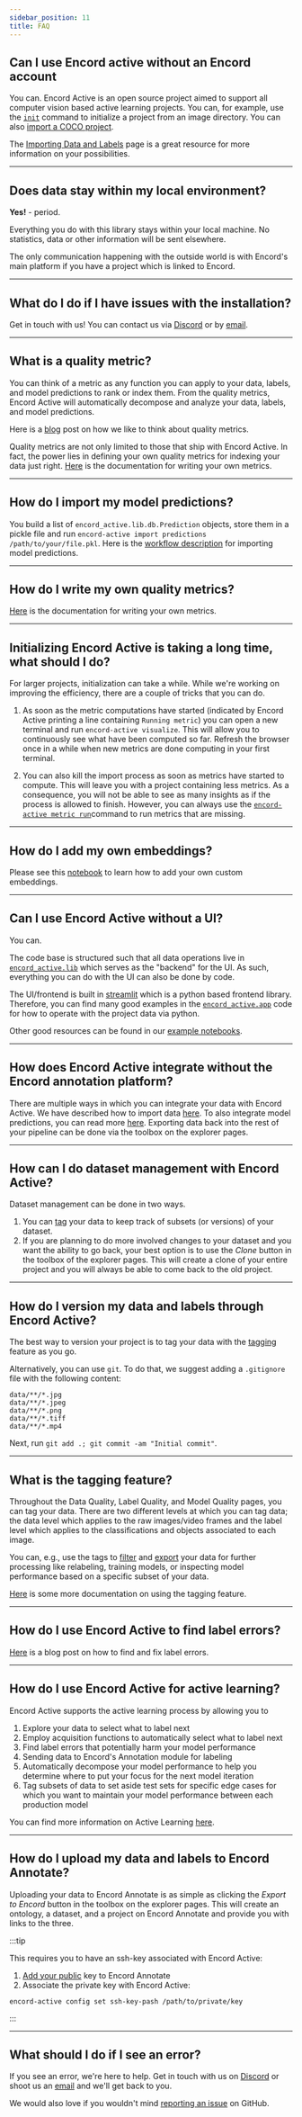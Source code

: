 ```yaml
---
sidebar_position: 11
title: FAQ
---
```


## Can I use Encord active without an Encord account

You can.
Encord Active is an open source project aimed to support all computer vision based active learning projects.
You can, for example, use the [`init`](./cli#init) command to initialize a project from an image directory.
You can also [import a COCO project](./import/import-coco-project).

The [Importing Data and Labels][importing-data] page is a great resource for more information on your possibilities.

---

## Does data stay within my local environment?

**Yes!** - period.

Everything you do with this library stays within your local machine.
No statistics, data or other information will be sent elsewhere.

The only communication happening with the outside world is with Encord's main platform if you have a project which is linked to Encord.

---

## What do I do if I have issues with the installation?

Get in touch with us!
You can contact us via [Discord][join-discord] or by [email][ea-email].

---

## What is a quality metric?

You can think of a metric as any function you can apply to your data, labels, and model predictions to rank or index them.
From the quality metrics, Encord Active will automatically decompose and analyze your data, labels, and model predictions.

Here is a [blog][ea-intro-blogpost] post on how we like to think about quality metrics.

Quality metrics are not only limited to those that ship with Encord Active.
In fact, the power lies in defining your own quality metrics for indexing your data just right.
[Here][write-metric] is the documentation for writing your own metrics.

---

## How do I import my model predictions?

You build a list of `encord_active.lib.db.Prediction` objects, store them in a pickle file and run `encord-active import predictions /path/to/your/file.pkl`.
Here is the [workflow description](./import/import-predictions) for importing model predictions.

---

## How do I write my own quality metrics?

[Here][write-metric] is the documentation for writing your own metrics.

---

## Initializing Encord Active is taking a long time, what should I do?

For larger projects, initialization can take a while.
While we're working on improving the efficiency, there are a couple of tricks that you can do.

1. As soon as the metric computations have started (indicated by Encord Active printing a line containing `Running metric`) you can open a new terminal and run `encord-active visualize`.
   This will allow you to continuously see what have been computed so far.
   Refresh the browser once in a while when new metrics are done computing in your first terminal.

2. You can also kill the import process as soon as metrics have started to compute. This will leave you with a project containing less metrics. As a consequence, you will not be able to see as many insights as if the process is allowed to finish.
   However, you can always use the [`encord-active metric run`](./cli#metric-run)command to run metrics that are missing.

---

## How do I add my own embeddings?

Please see this [notebook](https://github.com/encord-team/encord-active/blob/main/examples/adding-own-custom-embeddings.ipynb) to learn how to add your own custom embeddings.

---

## Can I use Encord Active without a UI?

You can.

The code base is structured such that all data operations live in [`encord_active.lib`][ea-lib] which serves as the "backend" for the UI.
As such, everything you can do with the UI can also be done by code.

The UI/frontend is built in [streamlit](https://streamlit.io/) which is a python based frontend library.
Therefore, you can find many good examples in the [`encord_active.app`][ea-app] code for how to operate with the project data via python.

Other good resources can be found in our [example notebooks][ea-examples].

---

## How does Encord Active integrate without the Encord annotation platform?

There are multiple ways in which you can integrate your data with Encord Active.
We have described how to import data [here][importing-data].
To also integrate model predictions, you can read more [here][importing-predictions].
Exporting data back into the rest of your pipeline can be done via the toolbox on the explorer pages.

---

## How can I do dataset management with Encord Active?

Dataset management can be done in two ways.

1. You can [tag][tagging] your data to keep track of subsets (or versions) of your dataset.
2. If you are planning to do more involved changes to your dataset and you want the ability to go back, your best option is to use the _Clone_ button in the toolbox of the explorer pages.
   This will create a clone of your entire project and you will always be able to come back to the old project.

---

## How do I version my data and labels through Encord Active?

The best way to version your project is to tag your data with the [tagging][tagging] feature as you go.

Alternatively, you can use `git`.
To do that, we suggest adding a `.gitignore` file with the following content:

```gitignore
data/**/*.jpg
data/**/*.jpeg
data/**/*.png
data/**/*.tiff
data/**/*.mp4
```

Next, run `git add .; git commit -am "Initial commit"`.

---

## What is the tagging feature?

Throughout the Data Quality, Label Quality, and Model Quality pages, you can tag your data.
There are two different levels at which you can tag data; the data level which applies to the raw images/video frames and the label level which applies to the classifications and objects associated to each image.

You can, e.g., use the tags to [filter][filter-guide] and [export][export-guide] your data for further processing like relabeling, training models, or inspecting model performance based on a specific subset of your data.

[Here][tagging] is some more documentation on using the tagging feature.

---

## How do I use Encord Active to find label errors?

[Here][finding-label-errors] is a blog post on how to find and fix label errors.

---

## How do I use Encord Active for active learning?

Encord Active supports the active learning process by allowing you to

1. Explore your data to select what to label next
2. Employ acquisition functions to automatically select what to label next
3. Find label errors that potentially harm your model performance
4. Sending data to Encord's Annotation module for labeling
5. Automatically decompose your model performance to help you determine where to put your focus for the next model iteration
6. Tag subsets of data to set aside test sets for specific edge cases for which you want to maintain your model performance between each production model

You can find more information on Active Learning [here][active-learning].

---

## How do I upload my data and labels to Encord Annotate?

Uploading your data to Encord Annotate is as simple as clicking the _Export to Encord_ button in the toolbox on the explorer pages.
This will create an ontology, a dataset, and a project on Encord Annotate and provide you with links to the three.

:::tip

This requires you to have an ssh-key associated with Encord Active:

1. [Add your public][ssh-key-association] key to Encord Annotate
2. Associate the private key with Encord Active:

```shell
encord-active config set ssh-key-pash /path/to/private/key
```

:::

---

## What should I do if I see an error?

If you see an error, we're here to help.
Get in touch with us on [Discord][join-discord] or shoot us an [email][ea-email] and we'll get back to you.

We would also love if you wouldn't mind [reporting an issue][report-issue] on GitHub.

[ea-app]: https://github.com/encord-team/encord-active/tree/main/src/encord_active/app
[ea-examples]: https://github.com/encord-team/encord-active/tree/main/examples
[ea-intro-blogpost]: https://encord.com/blog/closing-the-ai-production-gap-encord-active-a-new/
[ea-lib]: https://github.com/encord-team/encord-active/tree/main/src/encord_active/lib
[filter-guide]: ./user-guide/filtering
[export-guide]: ./user-guide/exporting
[active-learning]: ./active-learning
[importing-data]: /import
[importing-predictions]: ./import/import-predictions
[join-discord]: https://discord.gg/TU6yT7Uvx3
[tagging]: ./user-guide/tagging
[write-metric]: ./metrics/write-your-own
[finding-label-errors]: https://encord.com/blog/how-to-find-and-fix-label-errors-with-encord-active/
[ssh-key-association]: https://docs.encord.com/admins/settings/public-keys/#set-up-public-key-authentication
[report-issue]: https://github.com/encord-team/data-quality-pocs/issues/new
[ea-email]: mailto:active@encord.com
